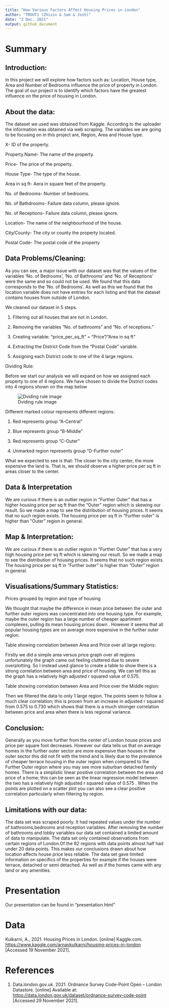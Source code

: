 ```yaml
---
title: "How Various Factors Affect Housing Prices in London"
author: "TROUT1 (Zhixin & Sam & Josh)"
date: "2 Dec. 2021"
output: github_document
---
```



# Summary

## Introduction:

In this project we will explore how factors such as:
Location, House type, Area and Number of Bedrooms influence the price of
property in London. The goal of our project is to identify which factors
have the greatest influence on the price of housing in London.


## About the data:

The dataset we used was obtained from Kaggle. According
to the uploader the information was obtained via web scraping. The
variables we are going to be focusing on in this project are, Region,
Area and House type.

X- ID of the property.

Property.Name- The name of the property.

Price- The price of the property.

House Type- The type of the house.

Area in sq ft- Aera in square feet of the property.

No. of Bedrooms- Number of bedrooms.

No. of Bathdrooms- Failure data column, please ignore.

No. of Receptions- Failure data column, please ignore.

Location- The name of the neighbourhood of the house.

City/County- The city or county the property located.

Postal Code- The postal code of the property


## Data Problems/Cleaning:

As you can see, a major issue with our dataset
was that the values of the variables ‘No. of Bedrooms’, ‘No. of
Bathrooms’ and ‘No. of Receptions’ were the same and so could not be
used. We found that this data corresponds to the ‘No. of Bedrooms’. As
well as this we found that the location variable does not have entries
for each listing and that the dataset contains houses from outside of
London.


We cleaned our dataset in 5 steps. 

1. Filtering out all houses that are not in London.

2. Removing the variables "No. of bathrooms" and "No. of receptions."

3. Creating variable: "price_per_sq_ft" = "Price"/"Area in sq ft"

4. Extracting the District Code from the "Postal Code" variable.

5. Assigning each District code to one of the 4 large regions.


Dividing Rule:

Before we start our analysis we will expand on how we assigned each property to one of 4 regions. 
We have chosen to divide the District codes into 4 regions shown on the map below

![Dviding rule image](presentation/presentation_files/Support-files/London_Region_divide.png)

Different marked colour represents different regions:

1. Red represents group "A-Central"

2. Blue represents group "B-Middle"

3. Red represents group "C-Outer"

4. Unmarked region represents group "D-Further outer"

What we expected to see is that: The closer to the city center, the more expensive the land is. That is, we should observe a higher price per sq ft in areas closer to the center.


## Data & Interpretation

We are curious if there is an outlier region in "Further Outer" that has a higher housing price per sq ft than the "Outer" region which is skewing our result. So we made a map to see the distribution of housing prices.
 It seems that no such region exists. The housing price per sq ft in "Further outer" is higher than "Outer" region in general.


## Map & Interpretation:

 We are curious if there is an outlier region in "Further Outer" that has a very high housing price per sq ft which is skewing our result. So we made a map to see the distribution of housing prices.
 It seems that no such region exists. The housing price per sq ft in "Further outer" is higher than "Outer" region in general.


## Visualisations/Summary Statistics:

Prices grouped by region and type of housing 

We thought that maybe the difference in mean price between the outer and further outer regions was concentrated into one housing type. For example, maybe the outer region has a large number of cheaper apartment complexes, pulling its mean housing prices down . However it seems that all popular housing types are on average more expensive in the further outer region.


Table showing correlation between Area and Price over all large regions:

Firstly we did a simple area  versus price graph over all regions unfortunately the graph came out feeling cluttered due to severe overplotting. 
So I instead used glance to create a table to show there is a strong correlation between area and price of housing. We can tell this as the graph has a relatively high adjusted r squared value of 0.575.

Table showing correlation between Area and Price over the Middle region:

Then we filtered the data to only 1 large region. The points seem to follow a much clear correlation; this is proven from an increase in adjusted r squared from 0.575  to 0.730 which shows that there is a much stronger correlation between price and area when there is less regional variance.


## Conclusion:

Generally as you move further from the center of London house prices and price per square foot decreases. However our data tells us that on average homes in the further outer sector are more expensive than houses in the outer sector this did not fit with the trend and is likely due to the prevalence of cheaper terrace housing in the outer region when compared to the Further Outer region where you may see more suburban detached family homes.
There is a simplistic linear positive correlation between the area and price of a home; this can be seen as the linear regression model between the two has a relatively high adjusted r squared value of 0.575 . When the points are plotted on a scatter plot you can also see a clear positive correlation particularly when filtering by region. 

## Limitations with our data:

 The data set was scraped poorly. It had repeated values under the number of bathrooms,bedrooms and reception variables. After removing the number of bathrooms and lobby variables our data set contained a limited amount of data to manipulate.
The data set only contained observations from certain regions of London.Of the 82 regions with data points almost half had under 20 data points. This makes our conclusions drawn about how location affects house price less reliable. 
The data set gave limited information on specifics of the properties for example if the houses were terrace, detached or semi detached. As well as if the homes came with any land or any amenities.


# Presentation

Our presentation can be found in "presentation.html"

# Data

Kulkarni, A., 2021. Housing Prices in London. [online] Kaggle.com. <https://www.kaggle.com/arnavkulkarni/housing-prices-in-london> [Accessed 19 November 2021].

# References

1. Data.london.gov.uk. 2021. Ordnance Survey Code-Point Open – London Datastore. [online] Available at: <https://data.london.gov.uk/dataset/ordnance-survey-code-point> [Accessed 29 November 2021].
